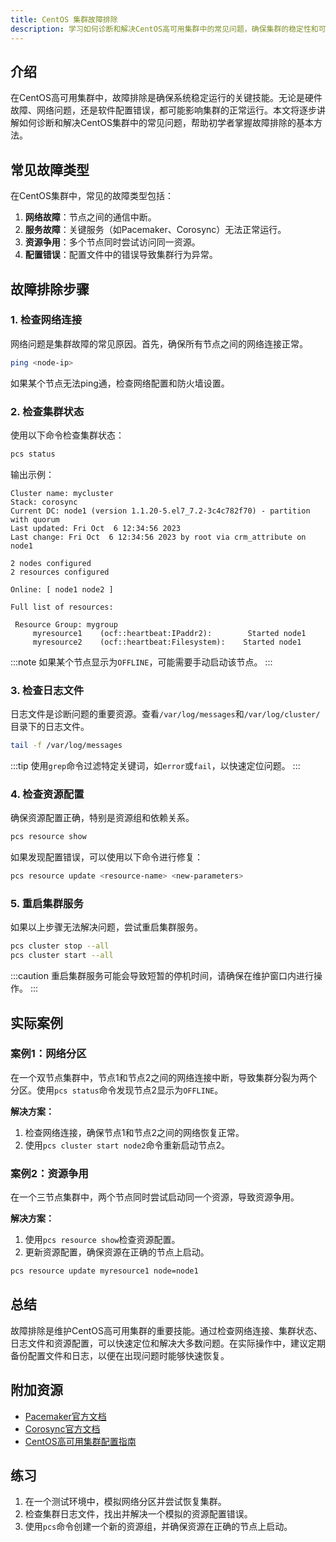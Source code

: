 ```yaml
---
title: CentOS 集群故障排除
description: 学习如何诊断和解决CentOS高可用集群中的常见问题，确保集群的稳定性和可靠性。
---
```


## 介绍

在CentOS高可用集群中，故障排除是确保系统稳定运行的关键技能。无论是硬件故障、网络问题，还是软件配置错误，都可能影响集群的正常运行。本文将逐步讲解如何诊断和解决CentOS集群中的常见问题，帮助初学者掌握故障排除的基本方法。

## 常见故障类型

在CentOS集群中，常见的故障类型包括：

1. **网络故障**：节点之间的通信中断。
2. **服务故障**：关键服务（如Pacemaker、Corosync）无法正常运行。
3. **资源争用**：多个节点同时尝试访问同一资源。
4. **配置错误**：配置文件中的错误导致集群行为异常。

## 故障排除步骤

### 1. 检查网络连接

网络问题是集群故障的常见原因。首先，确保所有节点之间的网络连接正常。

```bash
ping <node-ip>
```

如果某个节点无法ping通，检查网络配置和防火墙设置。

### 2. 检查集群状态

使用以下命令检查集群状态：

```bash
pcs status
```

输出示例：

```
Cluster name: mycluster
Stack: corosync
Current DC: node1 (version 1.1.20-5.el7_7.2-3c4c782f70) - partition with quorum
Last updated: Fri Oct  6 12:34:56 2023
Last change: Fri Oct  6 12:34:56 2023 by root via crm_attribute on node1

2 nodes configured
2 resources configured

Online: [ node1 node2 ]

Full list of resources:

 Resource Group: mygroup
     myresource1    (ocf::heartbeat:IPaddr2):        Started node1
     myresource2    (ocf::heartbeat:Filesystem):    Started node1
```

:::note
如果某个节点显示为`OFFLINE`，可能需要手动启动该节点。
:::

### 3. 检查日志文件

日志文件是诊断问题的重要资源。查看`/var/log/messages`和`/var/log/cluster/`目录下的日志文件。

```bash
tail -f /var/log/messages
```

:::tip
使用`grep`命令过滤特定关键词，如`error`或`fail`，以快速定位问题。
:::

### 4. 检查资源配置

确保资源配置正确，特别是资源组和依赖关系。

```bash
pcs resource show
```

如果发现配置错误，可以使用以下命令进行修复：

```bash
pcs resource update <resource-name> <new-parameters>
```

### 5. 重启集群服务

如果以上步骤无法解决问题，尝试重启集群服务。

```bash
pcs cluster stop --all
pcs cluster start --all
```

:::caution
重启集群服务可能会导致短暂的停机时间，请确保在维护窗口内进行操作。
:::

## 实际案例

### 案例1：网络分区

在一个双节点集群中，节点1和节点2之间的网络连接中断，导致集群分裂为两个分区。使用`pcs status`命令发现节点2显示为`OFFLINE`。

**解决方案：**

1. 检查网络连接，确保节点1和节点2之间的网络恢复正常。
2. 使用`pcs cluster start node2`命令重新启动节点2。

### 案例2：资源争用

在一个三节点集群中，两个节点同时尝试启动同一个资源，导致资源争用。

**解决方案：**

1. 使用`pcs resource show`检查资源配置。
2. 更新资源配置，确保资源在正确的节点上启动。

```bash
pcs resource update myresource1 node=node1
```

## 总结

故障排除是维护CentOS高可用集群的重要技能。通过检查网络连接、集群状态、日志文件和资源配置，可以快速定位和解决大多数问题。在实际操作中，建议定期备份配置文件和日志，以便在出现问题时能够快速恢复。

## 附加资源

- [Pacemaker官方文档](https://clusterlabs.org/pacemaker/doc/)
- [Corosync官方文档](https://corosync.github.io/corosync/)
- [CentOS高可用集群配置指南](https://www.centos.org/docs/)

## 练习

1. 在一个测试环境中，模拟网络分区并尝试恢复集群。
2. 检查集群日志文件，找出并解决一个模拟的资源配置错误。
3. 使用`pcs`命令创建一个新的资源组，并确保资源在正确的节点上启动。
